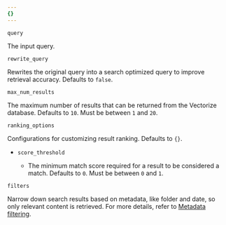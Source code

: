 ```yaml
---
{}
---
```



`query` <Type text="string" /> <MetaInfo text="required" />

The input query.

`rewrite_query` <Type text="boolean" /> <MetaInfo text="optional" />

Rewrites the original query into a search optimized query to improve retrieval accuracy. Defaults to `false`.

`max_num_results` <Type text="number" /> <MetaInfo text="optional" />

The maximum number of results that can be returned from the Vectorize database. Defaults to `10`. Must be between `1` and `20`.

`ranking_options` <Type text="object" /> <MetaInfo text="optional" />

Configurations for customizing result ranking. Defaults to `{}`.

- `score_threshold` <Type text="number" /> <MetaInfo text="optional" />
  - The minimum match score required for a result to be considered a match. Defaults to `0`. Must be between `0` and `1`.

`filters` <Type text="object" /> <MetaInfo text="optional" />

Narrow down search results based on metadata, like folder and date, so only relevant content is retrieved. For more details, refer to [Metadata filtering](/autorag/configuration/metadata).

